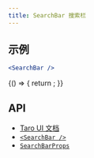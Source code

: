 ```yaml
---
title: SearchBar 搜索栏
---
```


## 示例


```jsx title="基础"
<SearchBar />
```

<UI>
  {() => {
    return <SearchBar />;
  }}
</UI>

## API

- [Taro UI 文档](https://taro-ui.jd.com/#/docs/searchbar)
- [`<SearchBar />`](../modules/_searchbar_.md)
- [`SearchBarProps`](../interfaces/_searchbar_.searchbarprops.md)
